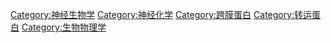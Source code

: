 {{catmore}}
{{Commonscat|Ion channels}}

[[Category:神经生物学|Category:神经生物学]]
[[Category:神经化学|Category:神经化学]]
[[Category:跨膜蛋白|Category:跨膜蛋白]]
[[Category:转运蛋白|Category:转运蛋白]]
[[Category:生物物理学|Category:生物物理学]]